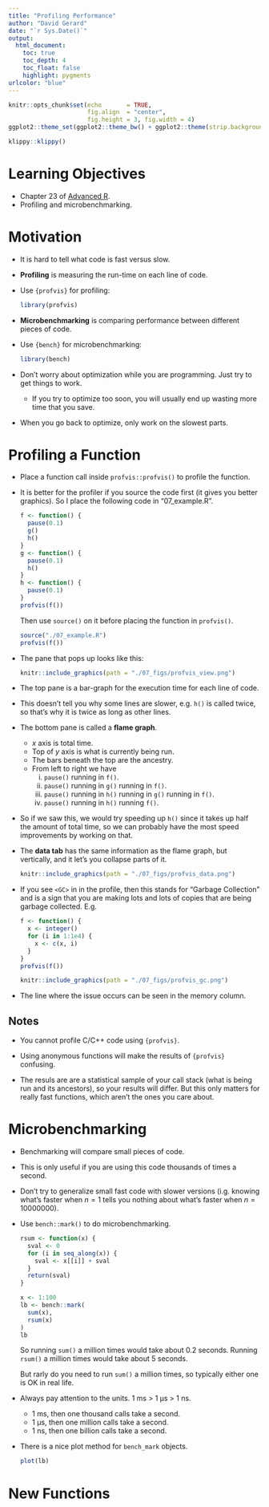 ```yaml
---
title: "Profiling Performance"
author: "David Gerard"
date: "`r Sys.Date()`"
output:  
  html_document:
    toc: true
    toc_depth: 4
    toc_float: false
    highlight: pygments
urlcolor: "blue"
---
```


```r
knitr::opts_chunk$set(echo       = TRUE, 
                      fig.align  = "center",
                      fig.height = 3, fig.width = 4)
ggplot2::theme_set(ggplot2::theme_bw() + ggplot2::theme(strip.background = ggplot2::element_rect(fill = "white")))
```

```r
klippy::klippy()
```

# Learning Objectives

- Chapter 23 of [Advanced R](https://adv-r.hadley.nz/).
- Profiling and microbenchmarking.

# Motivation

- It is hard to tell what code is fast versus slow.

- **Profiling** is measuring the run-time on each line of code.

- Use `{profvis}` for profiling:

    ```r
    library(profvis)
    ```

- **Microbenchmarking** is comparing performance between different pieces of code.

- Use `{bench}` for microbenchmarking:

    ```r
    library(bench)
    ```

- Don't worry about optimization while you are programming. Just try to get things to work.
    - If you try to optimize too soon, you will usually end up wasting more time that you save.

- When you go back to optimize, only work on the slowest parts.

# Profiling a Function

- Place a function call inside `profvis::profvis()` to profile the function.

- It is better for the profiler if you source the code first (it gives you better graphics). So I place the following code in "07_example.R". 

    ```r
    f <- function() {
      pause(0.1)
      g()
      h()
    }
    g <- function() {
      pause(0.1)
      h()
    }
    h <- function() {
      pause(0.1)
    }
    profvis(f())
    ```
    
    Then use `source()` on it before placing the function in `profvis()`.
    
    ```r
    source("./07_example.R")
    profvis(f())
    ```

- The pane that pops up looks like this:    

    ```r
    knitr::include_graphics(path = "./07_figs/profvis_view.png")
    ```

- The top pane is a bar-graph for the execution time for each line of code. 

- This doesn't tell you why some lines are slower, e.g. `h()` is called twice, so that's why it is twice as long as other lines.

- The bottom pane is called a **flame graph**.
    - $x$ axis is total time.
    - Top of $y$ axis is what is currently being run.
    - The bars beneath the top are the ancestry.
    - From left to right we have 
        i. `pause()` running in `f()`.
        ii. `pause()` running in `g()` running in `f()`.
        iii. `pause()` running in `h()` running in `g()` running in `f()`.
        iv. `pause()` running in `h()` running `f()`.

- So if we saw this, we would try speeding up `h()` since it takes up half the amount of total time, so we can probably have the most speed improvements by working on that.

- The **data tab** has the same information as the flame graph, but vertically, and it let's you collapse parts of it.

    ```r
    knitr::include_graphics(path = "./07_figs/profvis_data.png")
    ```
    
- If you see `<GC>` in in the profile, then this stands for "Garbage Collection" and is a sign that you are making lots and lots of copies that are being garbage collected. E.g.

    ```r
    f <- function() {
      x <- integer()
      for (i in 1:1e4) {
        x <- c(x, i)
      }
    }
    profvis(f())
    ```

    ```r
    knitr::include_graphics(path = "./07_figs/profvis_gc.png")
    ```

- The line where the issue occurs can be seen in the memory column.

## Notes

- You cannot profile C/C++ code using `{profvis}`.

- Using anonymous functions will make the results of `{profvis}` confusing.

- The resuls are are a statistical sample of your call stack (what is being run and its ancestors), so your results will differ. But this only matters for really fast functions, which aren't the ones you care about.

# Microbenchmarking

- Benchmarking will compare small pieces of code.

- This is only useful if you are using this code thousands of times a second.

- Don't try to generalize small fast code with slower versions (i.g. knowing what's faster when $n=1$ tells you nothing about what's faster when $n = 10000000$).

- Use `bench::mark()` to do microbenchmarking.

    ```r
    rsum <- function(x) {
      sval <- 0
      for (i in seq_along(x)) {
        sval <- x[[i]] + sval
      }
      return(sval)
    }
    
    x <- 1:100
    lb <- bench::mark(
      sum(x),
      rsum(x)
    )
    lb
    ```

    So running `sum()` a million times would take about 0.2 seconds. Running `rsum()` a million times would take about 5 seconds.
    
    But rarly do you need to run `sum()` a million times, so typically either one is OK in real life.

- Always pay attention to the units. 1 ms $>$ 1 µs $>$ 1 ns.
    - 1 ms, then one thousand calls take a second.
    - 1 µs, then one million calls take a second.
    - 1 ns, then one billion calls take a second.

- There is a nice plot method for `bench_mark` objects.

    ```r
    plot(lb)
    ```

# New Functions

